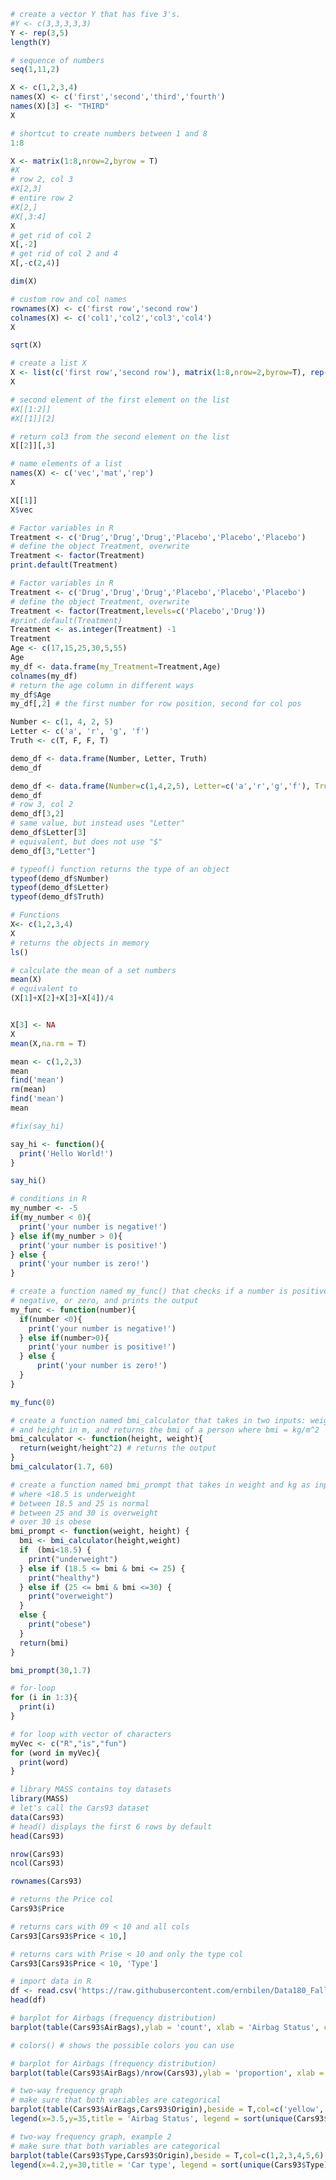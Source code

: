 

```r
# create a vector Y that has five 3's.
#Y <- c(3,3,3,3,3)
Y <- rep(3,5)
length(Y)
```


```r
# sequence of numbers
seq(1,11,2)
```

```r
X <- c(1,2,3,4)
names(X) <- c('first','second','third','fourth')
names(X)[3] <- "THIRD"
X
```


```r
# shortcut to create numbers between 1 and 8
1:8
```

```r
X <- matrix(1:8,nrow=2,byrow = T)
#X
# row 2, col 3
#X[2,3]
# entire row 2
#X[2,]
#X[,3:4]
X
# get rid of col 2
X[,-2]
# get rid of col 2 and 4
X[,-c(2,4)]
```
```r
dim(X)
```

```r
# custom row and col names
rownames(X) <- c('first row','second row')
colnames(X) <- c('col1','col2','col3','col4')
X
```

```r
sqrt(X)
```

```r
# create a list X
X <- list(c('first row','second row'), matrix(1:8,nrow=2,byrow=T), rep(3,5))
X

# second element of the first element on the list
#X[[1:2]]
#X[[1]][2]

# return col3 from the second element on the list
X[[2]][,3]
```

```r
# name elements of a list
names(X) <- c('vec','mat','rep')
X
```
```r
X[[1]]
X$vec
```

```r
# Factor variables in R
Treatment <- c('Drug','Drug','Drug','Placebo','Placebo','Placebo')
# define the object Treatment, overwrite
Treatment <- factor(Treatment)
print.default(Treatment)
```
```r
# Factor variables in R
Treatment <- c('Drug','Drug','Drug','Placebo','Placebo','Placebo')
# define the object Treatment, overwrite
Treatment <- factor(Treatment,levels=c('Placebo','Drug'))
#print.default(Treatment)
Treatment <- as.integer(Treatment) -1
Treatment
Age <- c(17,15,25,30,5,55)
Age
my_df <- data.frame(my_Treatment=Treatment,Age)
colnames(my_df)
# return the age column in different ways
my_df$Age
my_df[,2] # the first number for row position, second for col pos
```

```r
Number <- c(1, 4, 2, 5)
Letter <- c('a', 'r', 'g', 'f')
Truth <- c(T, F, F, T)

demo_df <- data.frame(Number, Letter, Truth)
demo_df
```

```r
demo_df <- data.frame(Number=c(1,4,2,5), Letter=c('a','r','g','f'), Truth=c(T,F,F,T))
demo_df
# row 3, col 2
demo_df[3,2]
# same value, but instead uses "Letter"
demo_df$Letter[3]
# equivalent, but does not use "$"
demo_df[3,"Letter"]

# typeof() function returns the type of an object
typeof(demo_df$Number)
typeof(demo_df$Letter)
typeof(demo_df$Truth)
```

```r
# Functions
X<- c(1,2,3,4)
X
# returns the objects in memory
ls()

# calculate the mean of a set numbers
mean(X)
# equivalent to
(X[1]+X[2]+X[3]+X[4])/4


X[3] <- NA
X
mean(X,na.rm = T)

mean <- c(1,2,3)
mean
find('mean')
rm(mean)
find('mean')
mean

#fix(say_hi)

say_hi <- function(){
  print('Hello World!')
}

say_hi()

# conditions in R
my_number <- -5
if(my_number < 0){
  print('your number is negative!')
} else if(my_number > 0){
  print('your number is positive!')
} else {
  print('your number is zero!')
}

# create a function named my_func() that checks if a number is positive,
# negative, or zero, and prints the output
my_func <- function(number){
  if(number <0){
    print('your number is negative!')
  } else if(number>0){
    print('your number is positive!')
  } else {
      print('your number is zero!')
  }
}

my_func(0)

# create a function named bmi_calculator that takes in two inputs: weight in kg
# and height in m, and returns the bmi of a person where bmi = kg/m^2
bmi_calculator <- function(height, weight){
  return(weight/height^2) # returns the output
}
bmi_calculator(1.7, 60)

# create a function named bmi_prompt that takes in weight and kg as inputs and prints the categories for the bmi calculated
# where <18.5 is underweight
# between 18.5 and 25 is normal
# between 25 and 30 is overweight
# over 30 is obese
bmi_prompt <- function(weight, height) {
  bmi <- bmi_calculator(height,weight)
  if  (bmi<18.5) {
    print("underweight")
  } else if (18.5 <= bmi & bmi <= 25) {
    print("healthy")
  } else if (25 <= bmi & bmi <=30) {
    print("overweight")
  }
  else {
    print("obese")
  }
  return(bmi)
}

bmi_prompt(30,1.7)
```

```r
# for-loop
for (i in 1:3){
  print(i)
}
```

```r
# for loop with vector of characters
myVec <- c("R","is","fun")
for (word in myVec){
  print(word)
}
```

```r
# library MASS contains toy datasets
library(MASS)
# let's call the Cars93 dataset
data(Cars93)
# head() displays the first 6 rows by default
head(Cars93)

nrow(Cars93)
ncol(Cars93)

rownames(Cars93)

# returns the Price col
Cars93$Price

# returns cars with 09 < 10 and all cols
Cars93[Cars93$Price < 10,]

# returns cars with Prise < 10 and only the type col
Cars93[Cars93$Price < 10, 'Type']
```

```r
# import data in R
df <- read.csv('https://raw.githubusercontent.com/ernbilen/Data180_Fall23/main/data/majors.csv')
head(df)
```

```r
# barplot for Airbags (frequency distribution)
barplot(table(Cars93$AirBags),ylab = 'count', xlab = 'Airbag Status', col = 'yellow', cex.lab=1.5, cex.names = 1.2)

# colors() # shows the possible colors you can use
```


```r
# barplot for Airbags (frequency distribution)
barplot(table(Cars93$AirBags)/nrow(Cars93),ylab = 'proportion', xlab = 'Airbag Status', col = 'yellow', cex.lab=1.5, cex.names = 1.2)
```




```r
# two-way frequency graph
# make sure that both variables are categorical
barplot(table(Cars93$AirBags,Cars93$Origin),beside = T,col=c('yellow','blue','red'), ylim = c(0,35))
legend(x=3.5,y=35,title = 'Airbag Status', legend = sort(unique(Cars93$AirBags)),fill = c('yellow','blue','red'))
```

```r
# two-way frequency graph, example 2
# make sure that both variables are categorical
barplot(table(Cars93$Type,Cars93$Origin),beside = T,col=c(1,2,3,4,5,6), ylim = c(0,30))
legend(x=4.2,y=30,title = 'Car type', legend = sort(unique(Cars93$Type)),fill = c(1,2,3,4,5,6))
```


